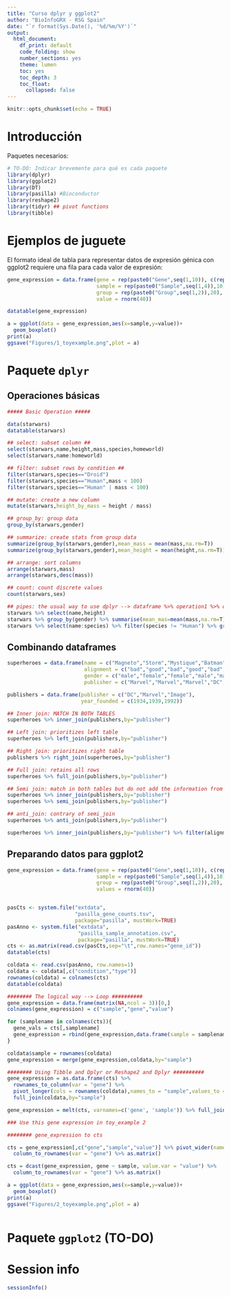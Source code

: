 ```yaml
---
title: "Curso dplyr y ggplot2"
author: "BioInfoGRX - RSG Spain"
date: "`r format(Sys.Date(), '%d/%m/%Y')`"
output:
  html_document:
    df_print: default
    code_folding: show
    number_sections: yes
    theme: lumen
    toc: yes
    toc_depth: 3
    toc_float:
      collapsed: false
---
```


```r
knitr::opts_chunk$set(echo = TRUE)
```

# Introducción

Paquetes necesarios:

```r
# TO-DO: Indicar brevemente para qué es cada paquete
library(dplyr)
library(ggplot2)
library(DT)
library(pasilla) #Bioconductor
library(reshape2)
library(tidyr) ## pivot functions
library(tibble)
```


# Ejemplos de juguete

El formato ideal de tabla para representar datos de expresión génica con ggplot2 requiere una fila para cada valor de expresión:

```r
gene_expression = data.frame(gene = rep(paste0("Gene",seq(1,10)), c(rep(4,10))),
                             sample = rep(paste0("Sample",seq(1,4)),10),
                             group = rep(paste0("Group",seq(1,2)),20),
                             value = rnorm(40))

datatable(gene_expression)
```

```r
a = ggplot(data = gene_expression,aes(x=sample,y=value))+
  geom_boxplot()
print(a)
ggsave("Figures/1_toyexample.png",plot = a)
```


# Paquete `dplyr`

## Operaciones básicas

```r
##### Basic Operation #####

data(starwars)
datatable(starwars)
```


```r
## select: subset column ##
select(starwars,name,height,mass,species,homeworld)
select(starwars,name:homeworld)
```


```r
## filter: subset rows by condition ##
filter(starwars,species=="Droid")
filter(starwars,species=="Human",mass < 100)
filter(starwars,species=="Human" | mass < 100)
```


```r
## mutate: create a new column
mutate(starwars,height_by_mass = height / mass)
```


```r
## group_by: group data
group_by(starwars,gender)
```


```r
## summarize: create stats from group data
summarize(group_by(starwars,gender),mean_mass = mean(mass,na.rm=T))
summarize(group_by(starwars,gender),mean_height = mean(height,na.rm=T))
```


```r
## arrange: sort columns
arrange(starwars,mass)
arrange(starwars,desc(mass))
```


```r
## count: count discrete values
count(starwars,sex)
```


```r
## pipes: the usual way to use dplyr --> dataframe %>% operation1 %>% operation 2 .....
starwars %>% select(name,height)
starwars %>% group_by(gender) %>% summarise(mean_mas=mean(mass,na.rm=T))
starwars %>% select(name:species) %>% filter(species != "Human") %>% group_by(sex) %>% summarize(max_height = max(height,na.rm=T))
```


## Combinando dataframes

```r
superheroes = data.frame(name = c("Magneto","Storm","Mystique","Batman","Joker","Catwoman","Hellboy"),
                         alignment = c("bad","good","bad","good","bad","bad","good"),
                         gender = c("male","female","female","male","male","female","male"),
                         publisher = c("Marvel","Marvel","Marvel","DC","DC","DC","Dark Horse Comics"))

publishers = data.frame(publisher = c("DC","Marvel","Image"),
                        year_founded = c(1934,1939,1992))
```


```r
## Inner join: MATCH IN BOTH TABLES
superheroes %>% inner_join(publishers,by="publisher")
```


```r
## Left join: prioritizes left table
superheroes %>% left_join(publishers,by="publisher")
```


```r
## Right join: prioritizes right table
publishers %>% right_join(superheroes,by="publisher")

## Full join: retains all rows
superheroes %>% full_join(publishers,by="publisher")
```


```r
## Semi join: match in both tables but do not add the information from the second table
superheroes %>% inner_join(publishers,by="publisher")
superheroes %>% semi_join(publishers,by="publisher")
```


```r
## anti_join: contrary of semi_join
superheroes %>% anti_join(publishers,by="publisher")
```


```r
superheroes %>% inner_join(publishers,by="publisher") %>% filter(alignment == "good")
```


## Preparando datos para ggplot2

```r
gene_expression = data.frame(gene = rep(paste0("Gene",seq(1,10)), c(rep(4,10))),
                             sample = rep(paste0("Sample",seq(1,4)),10),
                             group = rep(paste0("Group",seq(1,2)),20),
                             values = rnorm(40))


pasCts <- system.file("extdata",
                      "pasilla_gene_counts.tsv",
                      package="pasilla", mustWork=TRUE)
pasAnno <- system.file("extdata",
                       "pasilla_sample_annotation.csv",
                       package="pasilla", mustWork=TRUE)
cts <- as.matrix(read.csv(pasCts,sep="\t",row.names="gene_id"))
datatable(cts)
```


```r
coldata <- read.csv(pasAnno, row.names=1)
coldata <- coldata[,c("condition","type")]
rownames(coldata) = colnames(cts)
datatable(coldata)
```


```r
######## The logical way --> Loop ##########
gene_expression = data.frame(matrix(NA,ncol = 3))[0,]
colnames(gene_expression) = c("sample","gene","value")

for (samplename in colnames(cts)){
  gene_vals = cts[,samplename]
  gene_expression = rbind(gene_expression,data.frame(sample = samplename,gene = rownames(cts),value = gene_vals))
}

coldata$sample = rownames(coldata)
gene_expression = merge(gene_expression,coldata,by="sample")
```


```r
######## Using Tibble and Dplyr or Reshape2 and Dplyr ##########
gene_expression = as.data.frame(cts) %>% 
  rownames_to_column(var = "gene") %>%  
  pivot_longer(cols = rownames(coldata),names_to = "sample",values_to = "value") %>% 
  full_join(coldata,by="sample")

gene_expression = melt(cts, varnames=c('gene', 'sample')) %>% full_join(coldata,by="sample")
```


```r
### Use this gene expression in toy_example 2

######## gene_expression to cts

cts = gene_expression[,c("gene","sample","value")] %>% pivot_wider(names_from = "sample", values_from = "value") %>%
  column_to_rownames(var = "gene") %>% as.matrix()

cts = dcast(gene_expression, gene ~ sample, value.var = "value") %>%
  column_to_rownames(var = "gene") %>% as.matrix()


```

```r
a = ggplot(data = gene_expression,aes(x=sample,y=value))+
  geom_boxplot()
print(a)
ggsave("Figures/2_toyexample.png",plot = a)
```


```r

```

# Paquete `ggplot2` (TO-DO)

# Session info

```r
sessionInfo()
```


